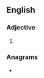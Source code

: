 ==English==

===Adjective===
{{head|en|adjective comparative form}}

# {{en-comparative of|balmy}}

===Anagrams===
* {{anagrams|en|a=abeilmr|Ambriel|Mirabel|lambier|mirable|remblai}}
